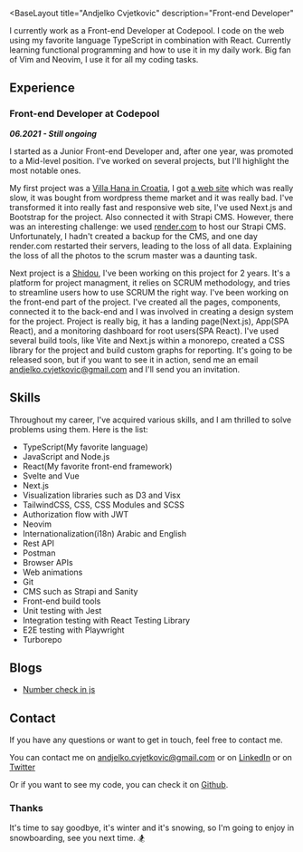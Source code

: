 

<BaseLayout
  title="Andjelko Cvjetkovic"
  description="Front-end Developer"
>

<MyInfo 
  name="Andjelko Cvjetkovic"
  position="Front-end Developer"
  company="Codepool"
  company_url="https://codepool.io"
  avatar={avatar}
/>

<Prose>

I currently work as a Front-end Developer at Codepool. 
I code on the web using my favorite language TypeScript in combination with React.
Currently learning functional programming and how to use it in my daily work.
Big fan of Vim and Neovim, I use it for all my coding tasks.


## Experience

### Front-end Developer at Codepool

***06.2021 - Still ongoing*** 

I started as a Junior Front-end Developer and, after one year, was promoted to a Mid-level position.
I've worked on several projects, but I'll highlight the most notable ones.


My first project was a [Villa Hana in Croatia](https://villahana-croatia.com/), I got [a web site](https://villa-hana.vercel.app/) which was really slow, it was bought from wordpress theme market and it was really bad.
I've transformed it into really fast and responsive web site, I've used Next.js and Bootstrap for the project.
Also connected it with Strapi CMS. 
However, there was an interesting challenge: we used [render.com](https://render.com/) to host our Strapi CMS. Unfortunately, I hadn't created a backup for the CMS, and one day render.com restarted their servers, leading to the loss of all data. Explaining the loss of all the photos to the scrum master was a daunting task.


Next project is a [Shidou](https://app.shidou.io), I've been working on this project for 2 years.
It's a platform for project managment, it relies on SCRUM methodology, and tries to streamline users how to use SCRUM the right way.
I've been working on the front-end part of the project. I've created all the pages, components, connected it to the back-end and I was involved in creating a design system for the project.
Project is really big, it has a landing page(Next.js), App(SPA React), and a monitoring dashboard for root users(SPA React). 
I've used several build tools, like Vite and Next.js within a monorepo, created a CSS library for the project and build custom graphs for reporting.
It's going to be released soon, but if you want to see it in action, send me an email [andjelko.cvjetkovic@gmail.com](mailto:andjelko.cvjetkovic@gmail.com) and I'll send you an invitation.





## Skills

Throughout my career, I've acquired various skills, and I am thrilled to solve problems using them.
Here is the list:

 - TypeScript(My favorite language)
 - JavaScript and Node.js
 - React(My favorite front-end framework)
 - Svelte and Vue
 - Next.js
 - Visualization libraries such as D3 and Visx
 - TailwindCSS, CSS, CSS Modules and SCSS
 - Authorization flow with JWT
 - Neovim
 - Internationalization(i18n) Arabic and English
 - Rest API
 - Postman
 - Browser APIs
 - Web animations
 - Git
 - CMS such as Strapi and Sanity
 - Front-end build tools
 - Unit testing with Jest
 - Integration testing with React Testing Library
 - E2E testing with Playwright
 - Turborepo



## Blogs


 - <a href='/blog/number-check-js'>Number check in js</a> 



## Contact

If you have any questions or want to get in touch, feel free to contact me.

You can contact me on [andjelko.cvjetkovic@gmail.com](mailto:andjelko.cvjetkovic@gmail.com)
or on [LinkedIn](https://www.linkedin.com/in/andelkocvjekovic/)
or on [Twitter](https://twitter.com/andjelko_dev)

Or if you want to see my code, you can check it on [Github](https://github.com/andelkocvjetkovic).



### Thanks

It's time to say goodbye, it's winter and it's snowing, so I'm going to enjoy in snowboarding, see you next time. 🏂

</Prose>

</BaseLayout>
